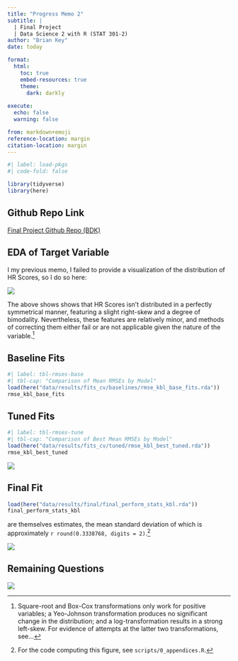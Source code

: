 ```yaml
---
title: "Progress Memo 2"
subtitle: |
  | Final Project 
  | Data Science 2 with R (STAT 301-2)
author: "Brian Key"
date: today

format:
  html:
    toc: true
    embed-resources: true
    theme:
      dark: darkly
    
execute:
  echo: false
  warning: false

from: markdown+emoji 
reference-location: margin
citation-location: margin
---
```


```r
#| label: load-pkgs
#| code-fold: false

library(tidyverse)
library(here)
```

::: {.callout-tip icon=false}

## Github Repo Link

[Final Project Github Repo (BDK)](https://github.com/stat301-2-2024-winter/final-project-2-bkey15)

:::

## EDA of Target Variable

I my previous memo, I failed to provide a visualization of the distribution of HR Scores, so I do so here:

![](plots/hr_score_dist_plots.png)

The above shows shows that HR Scores isn't distributed in a perfectly symmetrical manner, featuring a slight right-skew and a degree of bimodality. Nevertheless, these features are relatively minor, and methods of correcting them either fail or are not applicable given the nature of the variable.^[Square-root and Box-Cox transformations only work for positive variables; a Yeo-Johnson transformation produces no significant change in the distribution; and a log-transformation results in a strong left-skew. For evidence of attempts at the latter two transformations, see...]

## Baseline Fits

```r
#| label: tbl-rmses-base
#| tbl-cap: "Comparison of Mean RMSEs by Model"
load(here("data/results/fits_cv/baselines/rmse_kbl_base_fits.rda"))
rmse_kbl_base_fits
```

## Tuned Fits
```r
#| label: tbl-rmses-tune
#| tbl-cap: "Comparison of Best Mean RMSEs by Model"
load(here("data/results/fits_cv/tuned/rmse_kbl_best_tuned.rda"))
rmse_kbl_best_tuned
```

![](plots/ci_plot_best_tuned.png)

## Final Fit

```r
load(here("data/results/final/final_perform_stats_kbl.rda"))
final_perform_stats_kbl
```

are themselves estimates, the mean standard deviation of which is approximately `r round(0.3338768, digits = 2)`.^[For the code computing this figure, see `scripts/0_appendices.R`.]

![](plots/scatt_plot_final_predicts.png)

## Remaining Questions

![](plots/scatt_plot_pvi.png)

